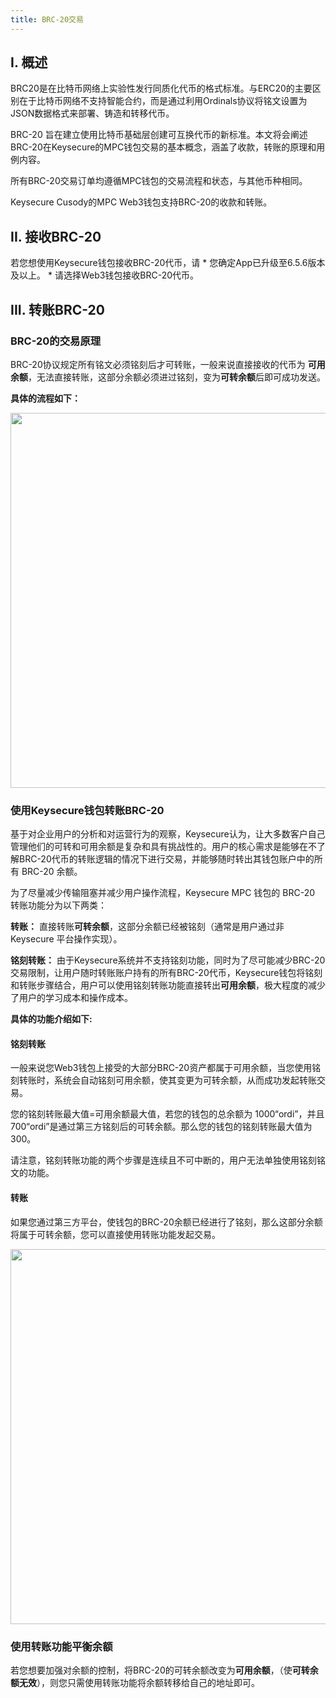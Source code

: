 ```yaml
---
title: BRC-20交易
---
```

## I. 概述

BRC20是在比特币网络上实验性发行同质化代币的格式标准。与ERC20的主要区别在于比特币网络不支持智能合约，而是通过利用Ordinals协议将铭文设置为JSON数据格式来部署、铸造和转移代币。

BRC-20 旨在建立使用比特币基础层创建可互换代币的新标准。本文将会阐述BRC-20在Keysecure的MPC钱包交易的基本概念，涵盖了收款，转账的原理和用例内容。


所有BRC-20交易订单均遵循MPC钱包的交易流程和状态，与其他币种相同。

Keysecure  Cusody的MPC Web3钱包支持BRC-20的收款和转账。

## II. 接收BRC-20

<Note>
若您想使用Keysecure钱包接收BRC-20代币，请
* 您确定App已升级至6.5.6版本及以上。
* 请选择Web3钱包接收BRC-20代币。
</Note>


## III. 转账BRC-20

### BRC-20的交易原理

BRC-20协议规定所有铭文必须铭刻后才可转账，一般来说直接接收的代币为 **可用余额**，无法直接转账，这部分余额必须进过铭刻，变为**可转余额**后即可成功发送。

**具体的流程如下：**
<div className="w-full flex items-center justify-center">
    <img src="/images/help-center/BRC1CN.png" width="600"/>
</div>


### 使用Keysecure钱包转账BRC-20 

基于对企业用户的分析和对运营行为的观察，Keysecure认为，让大多数客户自己管理他们的可转和可用余额是复杂和具有挑战性的。用户的核心需求是能够在不了解BRC-20代币的转账逻辑的情况下进行交易，并能够随时转出其钱包账户中的所有 BRC-20 余额。

为了尽量减少传输阻塞并减少用户操作流程，Keysecure MPC 钱包的 BRC-20 转账功能分为以下两类：

**转账：** 直接转账**可转余额**，这部分余额已经被铭刻（通常是用户通过非Keysecure 平台操作实现）。

**铭刻转账：** 由于Keysecure系统并不支持铭刻功能，同时为了尽可能减少BRC-20交易限制，让用户随时转账账户持有的所有BRC-20代币，Keysecure钱包将铭刻和转账步骤结合，用户可以使用铭刻转账功能直接转出**可用余额**，极大程度的减少了用户的学习成本和操作成本。

**具体的功能介绍如下:** 

#### 铭刻转账
一般来说您Web3钱包上接受的大部分BRC-20资产都属于可用余额，当您使用铭刻转账时，系统会自动铭刻可用余额，使其变更为可转余额，从而成功发起转账交易。

您的铭刻转账最大值=可用余额最大值，若您的钱包的总余额为 1000“ordi”，并且 700“ordi”是通过第三方铭刻后的可转余额。那么您的钱包的铭刻转账最大值为300。

<Note>
请注意，铭刻转账功能的两个步骤是连续且不可中断的，用户无法单独使用铭刻铭文的功能。
</Note>

#### 转账
如果您通过第三方平台，使钱包的BRC-20余额已经进行了铭刻，那么这部分余额将属于可转余额，您可以直接使用转账功能发起交易。

<div className="w-full flex items-center justify-center">
    <img src="/images/help-center/BRC2CN.png" width="600"/>
</div>


### 使用转账功能平衡余额
若您想要加强对余额的控制，将BRC-20的可转余额改变为**可用余额**，（使**可转余额无效**），则您只需使用转账功能将余额转移给自己的地址即可。
